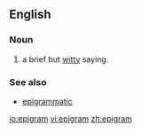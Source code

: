 ==English==
===Noun===
#a brief but [[wit]]ty saying.

=== See also ===
*[[epigrammatic]]

[[io:epigram]]
[[vi:epigram]]
[[zh:epigram]]